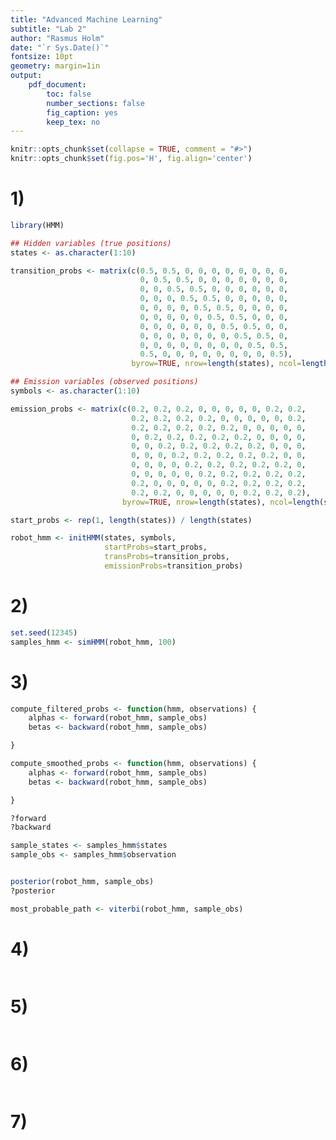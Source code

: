 ```yaml
---
title: "Advanced Machine Learning"
subtitle: "Lab 2"
author: "Rasmus Holm"
date: "`r Sys.Date()`"
fontsize: 10pt
geometry: margin=1in
output:
    pdf_document:
        toc: false
        number_sections: false
        fig_caption: yes
        keep_tex: no
---
```


```r
knitr::opts_chunk$set(collapse = TRUE, comment = "#>")
knitr::opts_chunk$set(fig.pos='H', fig.align='center')
```

# 1)

```r
library(HMM)

## Hidden variables (true positions)
states <- as.character(1:10)

transition_probs <- matrix(c(0.5, 0.5, 0, 0, 0, 0, 0, 0, 0, 0,
                             0, 0.5, 0.5, 0, 0, 0, 0, 0, 0, 0,
                             0, 0, 0.5, 0.5, 0, 0, 0, 0, 0, 0,
                             0, 0, 0, 0.5, 0.5, 0, 0, 0, 0, 0,
                             0, 0, 0, 0, 0.5, 0.5, 0, 0, 0, 0,
                             0, 0, 0, 0, 0, 0.5, 0.5, 0, 0, 0,
                             0, 0, 0, 0, 0, 0, 0.5, 0.5, 0, 0,
                             0, 0, 0, 0, 0, 0, 0, 0.5, 0.5, 0,
                             0, 0, 0, 0, 0, 0, 0, 0, 0.5, 0.5,
                             0.5, 0, 0, 0, 0, 0, 0, 0, 0, 0.5),
                           byrow=TRUE, nrow=length(states), ncol=length(states))

## Emission variables (observed positions)
symbols <- as.character(1:10)

emission_probs <- matrix(c(0.2, 0.2, 0.2, 0, 0, 0, 0, 0, 0.2, 0.2,
                           0.2, 0.2, 0.2, 0.2, 0, 0, 0, 0, 0, 0.2,
                           0.2, 0.2, 0.2, 0.2, 0.2, 0, 0, 0, 0, 0,
                           0, 0.2, 0.2, 0.2, 0.2, 0.2, 0, 0, 0, 0,
                           0, 0, 0.2, 0.2, 0.2, 0.2, 0.2, 0, 0, 0,
                           0, 0, 0, 0.2, 0.2, 0.2, 0.2, 0.2, 0, 0,
                           0, 0, 0, 0, 0.2, 0.2, 0.2, 0.2, 0.2, 0,
                           0, 0, 0, 0, 0, 0.2, 0.2, 0.2, 0.2, 0.2,
                           0.2, 0, 0, 0, 0, 0, 0.2, 0.2, 0.2, 0.2,
                           0.2, 0.2, 0, 0, 0, 0, 0, 0.2, 0.2, 0.2),
                         byrow=TRUE, nrow=length(states), ncol=length(states))

start_probs <- rep(1, length(states)) / length(states)

robot_hmm <- initHMM(states, symbols,
                     startProbs=start_probs,
                     transProbs=transition_probs,
                     emissionProbs=transition_probs)
```

# 2)

```r
set.seed(12345)
samples_hmm <- simHMM(robot_hmm, 100)
```

# 3)

```r
compute_filtered_probs <- function(hmm, observations) {
    alphas <- forward(robot_hmm, sample_obs)
    betas <- backward(robot_hmm, sample_obs)

}

compute_smoothed_probs <- function(hmm, observations) {
    alphas <- forward(robot_hmm, sample_obs)
    betas <- backward(robot_hmm, sample_obs)

}

?forward
?backward

sample_states <- samples_hmm$states
sample_obs <- samples_hmm$observation


posterior(robot_hmm, sample_obs)
?posterior

most_probable_path <- viterbi(robot_hmm, sample_obs)
```

# 4)

```r

```

# 5)

```r

```

# 6)

```r

```

# 7)

```r

```
